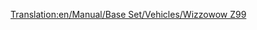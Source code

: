 [[Translation:en/Manual/Base Set/Vehicles/Wizzowow Z99]]
{{fr/Train|Nom=Wizzowow Z99
|Image=[[File:en/Wizzowowz99.png]]
|Coût=62 109£ (124 218$)
|Vitesse=321 km/h (200 mph)
|Poids=95 t
|Puissance=5000 cv (3730 kW)
|Entretien=3 234£ (6 468$)
|Conception=1999
|Vie=20 
|Capacité=N/A
|Description=La seule locomotive monorail du pays des jouets, bien plus puissante que les trains sur rail conventionnels du pays des jouets.
|Réalité=Fictif
}}